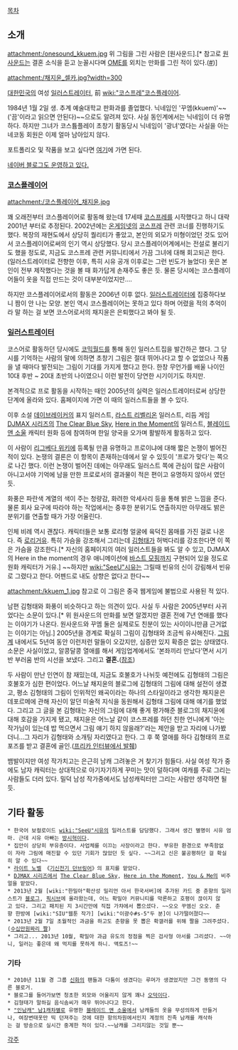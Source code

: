 [[목차]]
== 소개 ==
attachment:/onesound_kkuem.jpg
위 그림을 그린 사람은 [원사운드].[* 참고로 [[원사운드]]는 결혼 소식을 듣고 눈꼴시다며 [[OME]]를 외치는 만화를 그린 적이 있다.([http://bbs2.ruliweb.daum.net/gaia/do/ruliweb/default/325/read?bbsId=G005&itemId=143&articleId=12670657 #])]

attachment:/채지윤_셀카.jpg?width=300

[[대한민국]]의 여성 [[일러스트레이터]], 前 [[wiki:"코스프레"코스플레이어]].

1984년 1월 2일 생. 추계 예술대학교 판화과를 졸업했다. 닉네임인 '꾸엠(kkuem)'~~('끔'이라고 읽으면 안된다)~~으로도 알려져 있다. 사실 동인계에서는 닉네임이 더 유명하다. 하지만 그녀가 코스튬플레이 초창기 활동당시 닉네임이 '광녀'였다는 사실을 아는 네코동 회원은 이제 얼마 남아있지 않다.

포트폴리오 및 작품을 보고 싶다면 [http://kkkooo.wo.to/ 여기]에 가면 된다.

[http://blog.naver.com/kkuem 네이버 블로그도 운영하고 있다.]

=== [[코스프레|코스플레이어]] ===
attachment:/코스플레이어_채지윤.jpg

꽤 오래전부터 코스플레이어로 활동해 왔는데 17세때 [[코스프레]]를 시작했다고 하니 대략 2001년 부터로 추정된다. 2002년에는 [[온게임넷]]의 [[코스프레]] 관련 코너를 진행하기도 했다. 복장의 재현도에서 상당히 퀄리티가 좋았고, 본인의 외모가 미형이었던 것도 있어서 코스플레이어로써의 인기 역시 상당했다. 당시 코스플레이어계에서는 전설로 불리기도 했을 정도로, 지금도 코스프레 관련 커뮤니티에서 가끔 그녀에 대해 회고되곤 한다.(일러스트레이터로 전향한 이후, 특히 시유 공개 이후로는 그런 빈도가 늘었다) 옷은 본인이 전부 제작했다는 것을 볼 때 화가답게 손재주도 좋은 듯. 물론 당시에는 코스플레이어들이 옷을 직접 만드는 것이 대부분이었지만….

하지만 코스플레이어로서의 활동은 2006년 이후 없다. [[일러스트레이터]]에 집중하다보니 짬이 안 나는 모양. 본인 역시 코스플레이어는 못하고 있다 하며 어렸을 적의 추억이라 말 하는 걸 보면 코스어로서의 채지윤은 은퇴했다고 봐야 될 듯.

=== [[일러스트레이터]] ===
코스어로 활동하던 당시에도 [[코믹월드]]를 통해 동인 일러스트집을 발간하곤 했다. 그 당시를 기억하는 사람의 말에 의하면 초창기 그림은 절대 뛰어나다고 할 수 없었으나 작품을 낼 때마다 발전되는 그림이 기대를 가지게 했다고 한다. 한창 무언가를 배울 나이인 10대 후반 ~ 20대 초반의 나이였으니 이런 발전이 당연한 시기이기도 하지만.

본격적으로 프로 활동을 시작하는 때인 2005년의 실력은 일러스트레이터로써 상당한 단계에 올라와 있다. 홈페이지에 가면 이 때의 일러스트들을 볼 수 있다.

이후 소설 [[데이브레이커]]의 표지 일러스트, [[라스트 리벨리온]] 일러스트, 리듬 게임 [[DJMAX 시리즈]]의 [[The Clear Blue Sky]], [[Here in the Moment]]의 일러스트, [[블레이드 앤 소울]] 캐릭터 원화 등에 참여하며 한일 양국을 오가며 활발하게 활동하고 있다. 

이 사람이 [[리그베다 위키]]에 등록될 만큼 유명하고 프로이냐에 대해 짧은 논쟁이 벌어진 적이 있다. 논쟁의 결론은 이 항목이 존재하는데에서 알 수 있듯이 '프로가 맞다'는 쪽으로 나긴 했다. 이런 논쟁이 벌어진 데에는 아무래도 일러스트 쪽에 관심이 많은 사람이 아니고서야 기억에 남을 만한 프로로서의 결과물이 적은 편이고 유명하지 않아서 였던 듯.

화풍은 파란색 계열의 색이 주는 청량감, 화려한 악세사리 등을 통해 밝은 느낌을 준다. 물론 회사 요구에 따라야 하는 작업에서는 중후한 분위기도 연출하지만 아무래도 밝은 분위기를 연출할 때가 가장 어울린다. 

인체 비례 역시 괜찮다. 캐릭터들은 보통 로리형 얼굴에 육덕진 몸매를 가진 걸로 나온다. 즉 [[로리거유]]. 특히 가슴을 강조해서 그리는데 [[김형태]]가 허벅다리를 강조한다면 이 쪽은 가슴을 강조한다.[* 자신의 홈페이지의 여러 일러스트들을 봐도 알 수 있고, DJMAX의 Here in the moment의 경우 애니메이션에 [[바스트 모핑]]까지 구현되어 있을 정도로 원화 캐릭터가 거유.] ~~하지만 [[wiki:"SeeU"시유]]는 그릴때 빈유의 신이 강림해서 빈유로 그렸다고 한다. 어펜드로 내도 상향은 없다고 한다~~

attachment:/kkuem_1.jpg
참고로 이 그림은 중국 웹게임에 불법으로 사용된 적 있다.

남편 김형태와 화풍이 비슷하다고 하는 의견이 있다. 사실 두 사람은 2005년부터 사귀었다는 소문이 있다.[* 위 원사운드의 만화를 보면 알겠지만 결혼 전에 7년 연애를 했다는 이야기가 나온다. 원사운드와 꾸엠 둘은 실제로도 친분이 있는 사이이니만큼 근거없는 이야기는 아님.] 2005년을 경계로 확실히 그림이 김형태와 조금씩 유사해진다. [[그림계]] 내에서도 5년여 동안 이런저런 말들이 오갔지만, 심증만 있지 확증은 없는 상태였다. 소문은 사실이었고, 알콩달콩 열애를 해서 게임업계에서도 '본좌끼리 만났다'면서 시기 반 부러움 반의 시선을 보냈다. 그리고 '''결혼.'''([http://blog.naver.com/jamm2nd/40167916161 참조])

두 사람이 만난 인연이 참 재밌는데, 지금도 호불호가 나뉘듯 예전에도 김형태의 그림은 호불호가 심한 편이었다. 어느날 채지윤의 블로그에 김형태의 그림에 대해 설전이 생겼고, 평소 김형태의 그림이 인위적인 왜곡이라는 하나의 스타일이라고 생각한 채지윤은 데포르메에 관해 자신이 알던 미술적 지식을 동원해서 김형태 그림에 대해 얘기를 했었다. 그리고 그 글을 본 김형태는 자신의 그림에 대해 좋게 평가해준 블로그의 채지윤에 대해 호감을 가지게 됐고, 채지윤은 어느날 같이 코스프레를 하던 친한 언니에게 '아는 작가님이 있는데 밥 먹으면서 그림 얘기 하지 않을래?'라는 제안을 받고 자리에 나가봤더니…그 자리가 김형태와 소개팅 자리였다고 한다. 그 후 쭉 열애를 하다 김형태의 프로포즈를 받고 결혼에 골인.([http://subculture.co.kr/interview/119221 프리카 인터뷰에서 발췌])

뱀발이지만 여성 작가치고는 은근히 남캐 그려놓은 거 찾기가 힘들다. 사실 여성 작가 중에도 남자 캐릭터는 상대적으로 아기자기하게 꾸미는 맛이 덜하다며 여캐를 주로 그리는 사람들도 더러 있다. 밀덕 남성 작가중에서도 남성캐릭터만 그리는 사람만 생각하면 될듯.

== 기타 활동 ==
 * 한국어 보컬로이드 [[wiki:"SeeU"시유]]의 일러스트를 담당했다. 그래서 생긴 별명이 시유 엄마. 근데 시유 아빠는 [[방시혁]]이다.
 * 집안이 상당히 부유층이다. 사업체를 이끄는 사장이라고 한다. 부유한 환경으로 부족함없이 자라 그림에 매진할 수 있던 기회가 많았던 듯 싶다. ~~그리고 신은 불공평하단 걸 확실히 알 수 있다~~
 * [[라이트 노벨]] 《[[기신전기 던브링어]]》의 표지를 맡았다.
 * [[DJMAX 시리즈]]에서 [[The Clear Blue Sky]], [[Here in the Moment]], [[You & Me]]의 비주얼을 맡았다.
 * 2013년 2월 [wiki:"한밀아"확산성 밀리언 아서 한국서버]에 추가된 카드 중 춘향의 일러스트가 [http://blog.naver.com/kkuem/110158474694 블로그], [http://www.pixiv.net/member_illust.php?id=45438 픽시브]에 올라왔는데, 어느 확밀아 커뮤니티를 막론하고 호평이 끊이지 않고 있다. 그리고 패치된 지 3시간만에 직접 가챠에서 뽑으셨다. ~~오오 꾸엠신 오오. 춘향 한방에 [wiki:"SIU"웹툰 작가] [wiki:"이광수#s-5"두 분]이 나가떨어졌다~~
 * 2013년 2월 7일 초월적인 과금을 하고도 춘향을 못 뽑은 확갤러를 위해 짤을 그려주셨다.([http://gall.dcinside.com/ma/238929 수십만원짜리 짤])
 * 그리고... 2013년 10월, 확밀아 과금 유도의 정점을 찍은 검사형 아서를 그리셨다. ~~아니, 일러는 좋은데 왜 먹지를 못하게 하니. 액토즈!~~

=== 기타 ===
 * 2010년 11월 경 그룹 [[신화]]의 팬들과 다툼이 생겼다는 루머가 생겼었지만 그건 동명의 다른 블로거.
 * 블로그를 들어가보면 청초한 외모와 어울리지 않게 꽤나 [[오덕]]이다.
 * 김형태가 말하길 음식솜씨가 매우 뛰어나다고 한다.
 * [["인남캐" 남1캐]]차별로 유명한 [[블레이드 앤 소울]]에서 남캐들의 옷을 무성의하게 만들거나, 여장변태옷만 띡 던져주는 것에 대한 항의차원에서인지 계정의 진족 남캐를 캐삭하는 걸 방송으로 실시간 중계한 적이 있다.~~남캐를 그리지않는 것일 뿐~~
[[각주]]

